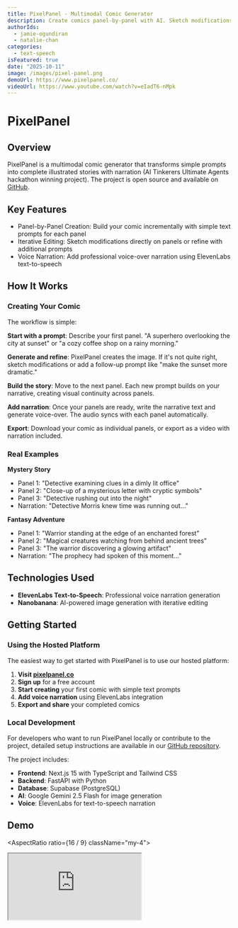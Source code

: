 ```yaml
---
title: PixelPanel - Multimodal Comic Generator
description: Create comics panel-by-panel with AI. Sketch modifications, add voice narration. Built at AI Tinkerers hackathon.
authorIds:
  - jamie-ogundiran
  - natalie-chan
categories:
  - text-speech
isFeatured: true
date: "2025-10-11"
image: /images/pixel-panel.png
demoUrl: https://www.pixelpanel.co/
videoUrl: https://www.youtube.com/watch?v=eIadT6-nMpk
---
```


# PixelPanel

## Overview

PixelPanel is a multimodal comic generator that transforms simple prompts into complete illustrated stories with narration (AI Tinkerers Ultimate Agents hackathon winning project). The project is open source and available on [GitHub](https://github.com/JamieOgun/PixelPanel).

## Key Features

- Panel-by-Panel Creation: Build your comic incrementally with simple text prompts for each panel
- Iterative Editing: Sketch modifications directly on panels or refine with additional prompts
- Voice Narration: Add professional voice-over narration using ElevenLabs text-to-speech

## How It Works

### Creating Your Comic

The workflow is simple:

**Start with a prompt**: Describe your first panel. "A superhero overlooking the city at sunset" or "a cozy coffee shop on a rainy morning."

**Generate and refine**: PixelPanel creates the image. If it's not quite right, sketch modifications or add a follow-up prompt like "make the sunset more dramatic."

**Build the story**: Move to the next panel. Each new prompt builds on your narrative, creating visual continuity across panels.

**Add narration**: Once your panels are ready, write the narrative text and generate voice-over. The audio syncs with each panel automatically.

**Export**: Download your comic as individual panels, or export as a video with narration included.

### Real Examples

**Mystery Story**
- Panel 1: "Detective examining clues in a dimly lit office"
- Panel 2: "Close-up of a mysterious letter with cryptic symbols"
- Panel 3: "Detective rushing out into the night"
- Narration: "Detective Morris knew time was running out..."

**Fantasy Adventure**
- Panel 1: "Warrior standing at the edge of an enchanted forest"
- Panel 2: "Magical creatures watching from behind ancient trees"
- Panel 3: "The warrior discovering a glowing artifact"
- Narration: "The prophecy had spoken of this moment..."

## Technologies Used

- **ElevenLabs Text-to-Speech**: Professional voice narration generation
- **Nanobanana**: AI-powered image generation with iterative editing

## Getting Started

### Using the Hosted Platform

The easiest way to get started with PixelPanel is to use our hosted platform:

1. **Visit [pixelpanel.co](https://www.pixelpanel.co/)**
2. **Sign up** for a free account
3. **Start creating** your first comic with simple text prompts
4. **Add voice narration** using ElevenLabs integration
5. **Export and share** your completed comics

### Local Development

For developers who want to run PixelPanel locally or contribute to the project, detailed setup instructions are available in our [GitHub repository](https://github.com/JamieOgun/PixelPanel/tree/main).

The project includes:
- **Frontend**: Next.js 15 with TypeScript and Tailwind CSS
- **Backend**: FastAPI with Python
- **Database**: Supabase (PostgreSQL)
- **AI**: Google Gemini 2.5 Flash for image generation
- **Voice**: ElevenLabs for text-to-speech narration

## Demo

<AspectRatio ratio={16 / 9} className="my-4">
  <iframe
    src="https://www.youtube.com/embed/UF81CUqIUnU"
    title="YouTube video"
    allow="accelerometer; autoplay; clipboard-write; encrypted-media; gyroscope; picture-in-picture; web-share"
    allowFullScreen
    className="h-full w-full rounded-md"
  />
</AspectRatio>

## What's Next?

The next major feature is character voice dialogue. Right now, PixelPanel handles narrator voice-over, but we want to add speech bubbles with actual character voices. Imagine creating a comic where each character has their own distinct voice, generated through ElevenLabs' voice cloning or character presets.

We're also exploring:
- Collaborative editing where multiple creators work on the same comic
- Integration with popular comic platforms for direct publishing
- Advanced panel layouts and transitions

Create comic with just your imagination.

Try it yourself and let us know what you create.

## Acknowledgments

**Team Members:**
- Jamie Ogundiran
- Natalie Chan
- Maks Sekuła
- David Szalai